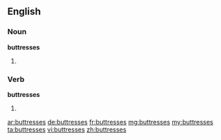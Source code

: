 ==English==

===Noun===
'''buttresses'''

# {{plural of|buttress}}

===Verb===
'''buttresses'''

# {{third-person singular of|buttress}}

[[ar:buttresses]]
[[de:buttresses]]
[[fr:buttresses]]
[[mg:buttresses]]
[[my:buttresses]]
[[ta:buttresses]]
[[vi:buttresses]]
[[zh:buttresses]]
